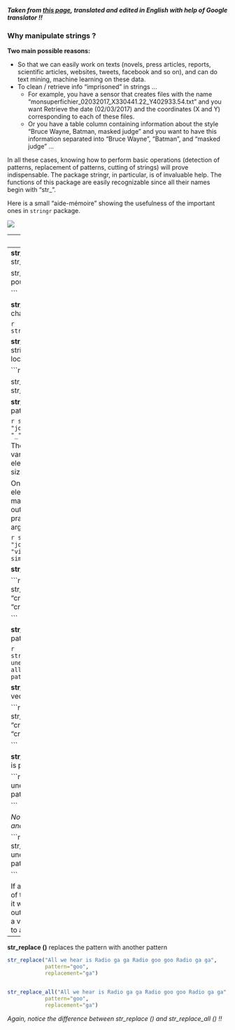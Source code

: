 ***Taken from [this page](http://perso.ens-lyon.fr/lise.vaudor/manipuler-des-strings-avec-r/), translated and edited in English with help of Google translator !!***


### Why manipulate strings ?
**Two main possible reasons:**

+ So that we can easily work on texts (novels, press articles, reports, scientific articles, websites, tweets, facebook and so on), and can do 
text mining, machine learning on these data.
+ To clean / retrieve info "imprisoned" in strings ... 
  + For example, you have a sensor that creates files with the name 
"monsuperfichier_02032017_X330441.22_Y402933.54.txt" and you want Retrieve the date (02/03/2017) and the coordinates (X and Y) 
corresponding to each of these files. 
  + Or you have a table column containing information about the style 
"Bruce Wayne, Batman, masked judge" and you want to have this information separated into "Bruce Wayne", "Batman", and "masked judge" ...


In all these cases, knowing how to perform basic operations (detection of patterns, replacement of patterns, cutting of strings) 
will prove indispensable. 
The package stringr, in particular, is of invaluable help. 
The functions of this package are easily recognizable since all their names begin with "str_".

Here is a small "aide-mémoire" showing the usefulness of the important ones in `stringr` package.

![](http://perso.ens-lyon.fr/lise.vaudor/Rfigures/Manip_de_strings/stringr.png)

---
## Load `stringr` package

`library(stringr)`

### These are the functions in stringr package
---
**str_c ()** combines strings
```r

str_c("abra","ca","dabra")

 

str_c("Les jeux","de mots laids","sont pour","les gens bêtes", sep=" ")


```

 

**str_length ()** counts the number of characters in a string

```r
str_length("anticonstitutionnellement")
```


**str_sub ()** extracts the characters from the string, from the start location to the end location



```r
str_sub("youpiyaya",start=1,end=5)

str_sub("youpiyaya",start=-4)
str_sub("youpiyaya",start=4)
```



**str_split ()** breaks the strings wherever a pattern (or pattern) is present


```r

str_split(c("beau_gros_chat",
            "joli_chien",
            "vilain_petit_canard"),
          "_")
```




The pattern (here "_") can be present a variable number of times, so the output elements are not necessarily of the same size. That is why this function returns a list.

On the other hand, if we know that all the elements of the input will be cut into as many pieces, then we can ask for an output in the form of a matrix, more practical to manipulate later, using the argument `simplify=TRUE`.


```r
str_split(c("beau_gros_chat",
            "joli_petit_chien",
            "vilain_petit_canard"),
          "_",
          simplify=TRUE)
```




**str_detect ()** detects a pattern

```r
str_detect(c("Quarante","carottes","crues",
             "croient","que","croquer",
             "crée","des","crampes."),
           pattern="cr")

```


**str_count ()** counts the instances of a pattern

```r
str_count(c("L'âne","Trotro","trotte","à une allure","traitreusement","tranquille"),
           pattern="tr")
```



**str_subset ()** creates a subset of the vector where the pattern is present

```r
str_subset(c("Quarante","carottes","crues",
             "croient","que","croquer",
             "crée","des","crampes."),
           pattern="cr")

```



**str_extract ()** extracts the pattern (where it is present)

```r
str_extract(c("L'âne","Trotro","trotte","à une allure","traitreusement","tranquille"),
           pattern="tr")

```


*Note the difference between str_extract () and str_extract_all ():*

```r
str_extract_all(c("L'âne","Trotro","trotte","à une allure","traitreusement","tranquille"),
           pattern="tr")

```

If a pattern is present several times in one of the elements of the vector in input, then it will correspond to several elements in the output (thus the output corresponds not to a vector of the same size as the input but to a list) .

---
**str_replace ()** replaces the pattern with another pattern

```r
str_replace("All we hear is Radio ga ga Radio goo goo Radio ga ga",
            pattern="goo",
            replacement="ga")


str_replace_all("All we hear is Radio ga ga Radio goo goo Radio ga ga",
            pattern="goo",
            replacement="ga")

```

*Again, notice the difference between str_replace () and str_replace_all () !!*
